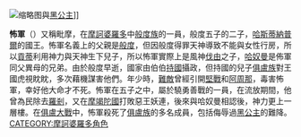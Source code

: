 {{unreferenced|time=2016-02-14T09:02:17+00:00}}
[[File:Draupadi_and_Pandavas.jpg|缩略图]]與[[黑公主|黑公主]]]]

'''怖軍'''（{{lang-sa|भीम，[[IAST|IAST]]：Bhima}}）又稱毗摩，在[[摩訶婆羅多|摩訶婆羅多]]中[[般度族|般度族]]的一員，般度五子的二子，[[哈斯蒂納普爾|哈斯蒂納普爾]]的國王。怖軍名義上的父親是[[般度|般度]]，但因般度得罪天神導致不能與女性行房，所以[[貢蒂|貢蒂]]利用神力與天神生下兒子，所以怖軍實際上是風神[[伐由|伐由]]之子，[[哈奴曼|哈奴曼]]是佈軍同父異母的兄弟。由於般度早逝，國家由伯伯[[持國|持國]]攝政，但持國的兒子[[俱盧族|俱盧族]]對王國虎視眈眈，多次藉機謀害他們。年少時，[[難敵|難敵]]曾經引開[[堅戰|堅戰]]和[[阿周那|阿周那]]，毒害怖軍，幸好他大命才不死。怖軍在五子之中，屬於驍勇善戰的一員，在流放期間，他曾為民除去[[羅剎|羅剎]]，又在[[摩竭陀國|摩竭陀國]]打敗惡王妖連，後來與哈奴曼相認後，神力更上一層樓。在[[俱盧大戰|俱盧大戰]]中，怖軍殺死了[[俱盧族|俱盧族]]的多名成員，包括侮辱過[[黑公主|黑公主]]的難降。
{{Commonscat|Bhima}}
{{摩訶婆羅多}}
{{印度神話}}
{{hindu-myth-stub}}
[[CATEGORY:摩訶婆羅多角色|CATEGORY:摩訶婆羅多角色]]